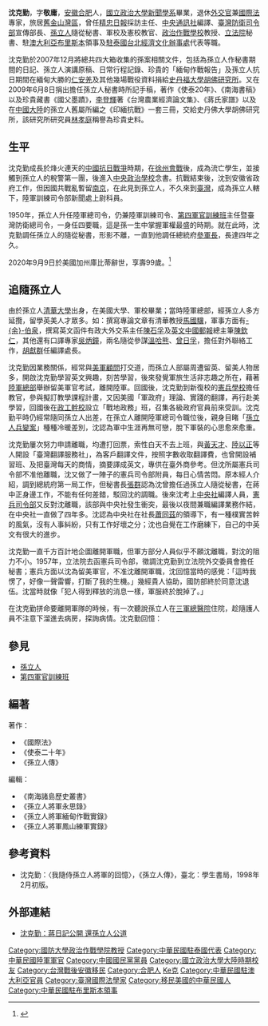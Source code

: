 {{Infobox Biography
| subject_name   = 沈克勤
| image_name     =
| image_size     = 
| image_caption  = 
| date_of_birth  = 1921年
| place_of_birth = {{ROC-1912|安徽省}}[[合肥縣|合肥縣]]
| date_of_death  = 2020年9月9日
| place_of_death = {{USA}}[[加州|加州]][[庫比蒂諾_(加利福尼亞州)|庫比蒂]]
| nationality = {{ROC}}
| occupation     = 外交官、國際法專家
}}

'''沈克勤'''{{BD|1921年||2020年|9月9日|catIdx=Shen沈}}，字'''敬庸'''，[[安徽|安徽]][[合肥|合肥]]人，[[國立政治大學新聞學系|國立政治大學新聞學系]]畢業，退休[[外交官|外交官]]兼[[國際法|國際法]]專家，旅居[[舊金山灣區|舊金山灣區]]，曾任[[精忠日報|精忠日報]]採訪主任、[[中央通訊社|中央通訊社]]編譯、[[臺灣防衛司令部|臺灣防衛司令部]]宣傳部長、[[孫立人|孫立人]]隨從秘書、軍校及憲校教官、[[政治作戰學校|政治作戰學校]]教授、[[立法院|立法院]]秘書、駐[[澳大利亞|澳大利亞]][[布里斯本|布里斯本]]領事及[[駐泰國台北經濟文化辦事處|駐泰國台北經濟文化辦事處]]代表等職。

沈克勤於2007年12月將總共四大箱收集的孫案相關文件，包括為孫立人作秘書期間的日記、孫立人演講原稿、日常行程記錄、珍貴的「緬甸作戰報告」及孫立人抗日期間在緬甸大勝的[[仁安羌|仁安羌]]及其他幾場戰役資料捐給[[史丹福大學|史丹福大學]][[胡佛研究所|胡佛研究所]]。又在2009年6月8日捐出擔任孫立人秘書時所記手稿，著作《使泰20年》、《南海書稿》以及珍貴藏書《國父墨蹟》，[[李登輝|李登輝]]著《台灣農業經濟論文集》、《蔣氏家譜》以及在[[中國大陸|中國大陸]]的孫立人舊屬所編之《印緬抗戰》一套三冊，交給史丹佛大學胡佛研究所，該研究所研究員[[林孝庭|林孝庭]]稱譽為珍貴史料。

== 生平 ==

沈克勤成長於烽火連天的[[中國抗日戰爭|中國抗日戰爭]]時期，在[[徐州會戰|徐州會戰]]後，成為流亡學生，並接觸到孫立人的稅警第一團，後進入[[中央政治學校|中央政治學校]]念書。抗戰結束後，沈到安徽省政府工作，但因國共戰亂暫留[[南京|南京]]，在此見到孫立人，不久來到[[臺灣|臺灣]]，成為孫立人轄下，陸軍訓練司令部新聞處上尉科員。

1950年，孫立人升任陸軍總司令，仍兼陸軍訓練司令、[[第四軍官訓練班|第四軍官訓練班]]主任暨臺灣防衛總司令，一身任四要職，這是孫一生中掌握軍權最盛的時期。就在此時，沈克勤調任孫立人的隨從秘書，形影不離，一直到他調任總統府[[參軍長|參軍長]]，長達四年之久。

2020年9月9日於美國加州庫比蒂辭世，享壽99歲。<ref>{{Cite web |url=https://udn.com/news/story/6656/4866249 |title=前外交官 沈克勤99歲辭世 |access-date=2020-09-18 |archive-date=2021-01-08 |archive-url=https://web.archive.org/web/20210108013623/https://udn.com/news/story/6656/4866249 |dead-url=no }}</ref>

== 追隨孫立人 ==

由於孫立人[[清華大學|清華大學]]出身，在美國大學、軍校畢業；當時陸軍總部，經孫立人多方延攬，留學英美人才眾多。如：撰寫專論文章有清華教授[[馬國驥|馬國驥]]，軍事方面有[[余伯泉_(上將)|-{余}-伯泉]]，撰寫英文函件有政大外交系主任[[陳石孚|陳石孚]]及[[英文中國郵報|英文中國郵報]]總主筆[[陳欽仁|陳欽仁]]，其他還有口譯專家[[吳炳鐘|吳炳鐘]]，兩名隨從參謀[[溫哈熊|溫哈熊]]、[[曾日孚|曾日孚]]，擔任對外聯絡工作，[[胡獻群|胡獻群]]任編譯處長。

沈克勤因業務關係，經常與[[駐臺美軍|美軍顧問]]打交道，而孫立人部屬周遭留英、留美人物居多，開啟沈克勤學習英文興趣，刻苦學習，後來發覺軍旅生活非志趣之所在，藉著[[國防部陸軍司令部|陸軍總部]]舉辦留美軍官考試，離開陸軍。回國後，沈克勤到新復校的[[憲兵學校|憲兵學校]]擔任教官，參與擬訂教學課程計畫，又因美國「軍政府」理論、實踐的翻譯，再行赴美學習，回國後在[[政工幹校|政工幹校]]設立「戰地政務」班，召集各級政府官員前來受訓。沈克勤平時仍經常隨同孫立人出差，在孫立人離開陸軍總司令職位後，親身目睹「[[孫立人兵變案|孫立人兵變案]]」種種冷暖差別，沈認為軍中生涯再無可戀，脫下軍裝的心思愈來愈重。

沈克勤屢次努力申請離職，均遭打回票，索性白天不去上班，與[[黃天才|黃天才]]、[[陸以正|陸以正]]等人開設「臺灣翻譯服務社」，為客戶翻譯文件，按照字數收取翻譯費，也曾開設補習班、及把臺灣每天的商情，摘要譯成英文，專供在臺外商參考。但沈所屬憲兵司令部不准他離職，沈又做了一陣子的憲兵司令部附員，每日心情苦悶。原本經人介紹，調到總統府第一局工作，但秘書長[[張群|張群]]認為沈曾擔任過孫立人隨從秘書，在蔣中正身邊工作，不能有任何差錯，駁回沈的調職。後來沈考上[[中央社|中央社]]編譯人員，[[憲兵司令部|憲兵司令部]]又反對沈離職，該部與中央社發生衝突，最後以夜間兼職編譯業務作結，在中央社一直做了四年多。沈認為中央社在社長[[蕭同茲|蕭同茲]]的領導下，有一種樸實苦幹的風氣，沒有人事糾紛，只有工作好壞之分；沈也自覺在工作磨練下，自己的中英文有很大的進步。

沈克勤一直千方百計地企圖離開軍職，但軍方部分人員似乎不願沈離職，對沈的阻力不小。1957年，立法院去函憲兵司令部，徵調沈克勤到立法院外交委員會擔任秘書；憲兵方面以沈為留美軍官，不准沈離開軍職，沈回憶當時的感覺：「這時我愣了，好像一聲雷響，打斷了我的生機。」幾經貴人協助，國防部終於同意沈退伍。沈當時就像「犯人得到釋放的消息一樣，軍服終於脫掉了。」

在沈克勤拼命要離開軍隊的時候，有一次聽說孫立人在[[三軍總醫院|三軍總醫院]]住院，趁隨護人員不注意下溜進去病房，探詢病情。沈克勤回憶：
{{quote|
看到孫夫人在一旁，一時靈感，我就對老總說：「佛家主張忘我，一個人在病中或在困境，倘能忘我，則可消除一切煩惱苦難。」我話還未說完，但見老總突然用手向桌上一拍，大聲的責怪我說：「大家都忘我了，國家由誰去救！」我聽了，心中一陣酸痛，幾乎掉下淚來。我想「國家都已經不要你了，你還要去救國！」我還能再說什麼呢？就辭退了出來。}}

== 參見 ==

*[[孫立人|孫立人]]
*[[第四軍官訓練班|第四軍官訓練班]]


== 編著 ==

著作：
*《國際法》
*《使泰二十年》
*《孫立人傳》

編輯：
*《南海諸島歷史叢書》
*《孫立人將軍永思錄》
*《孫立人將軍緬甸作戰實錄》
*《孫立人將軍鳳山練軍實錄》


== 參考資料 ==
*沈克勤：〈我隨侍孫立人將軍的回憶〉，《孫立人傳》，臺北：學生書局，1998年2月初版。


== 外部連結 ==
*[https://archive.is/20130105123301/http://tw.myblog.yahoo.com/modern-china/article?mid=3974&sc=1 沈克勤：蔣日記公開 還孫立人公道]


{{DEFAULTSORT:Shen沈}}
[[Category:國防大學政治作戰學院教授|Category:國防大學政治作戰學院教授]]
[[Category:中華民國駐泰國代表|Category:中華民國駐泰國代表]]
[[Category:中華民國陸軍軍官|Category:中華民國陸軍軍官]]
[[Category:中國國民黨黨員|Category:中國國民黨黨員]]
[[Category:國立政治大學大陸時期校友|Category:國立政治大學大陸時期校友]]
[[Category:台灣戰後安徽移民|Category:台灣戰後安徽移民]]
[[Category:合肥人|Category:合肥人]]
[[Category:沈姓|Ke克]]
[[Category:中華民國駐澳大利亞官員|Category:中華民國駐澳大利亞官員]]
[[Category:臺灣國際法學家|Category:臺灣國際法學家]]
[[Category:移民美國的中華民國人|Category:移民美國的中華民國人]]
[[Category:中華民國駐布里斯本領事|Category:中華民國駐布里斯本領事]]